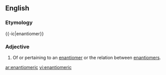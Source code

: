 
==English==
===Etymology===

{{-ic|enantiomer}}

===Adjective===
{{en-adj|-}}

# Of or pertaining to an [[enantiomer]] or the relation between [[enantiomers]].

[[ar:enantiomeric]]
[[vi:enantiomeric]]